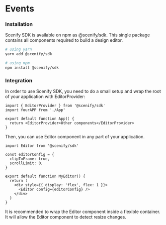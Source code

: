 
# Events

### Installation

Scenify SDK is available on npm as @scenify/sdk. This single package contains all components required to build a design editor.

```sh
# using yarn
yarn add @scenify/sdk

# using npm
npm install @scenify/sdk
```

### Integration

In order to use Scenify SDK, you need to do a small setup and wrap the root of your application with EditorProvider:

```tsx
import { EditorProvider } from '@scenify/sdk'
import YourAPP from './App'

export default function App() {
  return <EditorProvider>Other components</EditorProvider>
}
```

Then, you can use Editor component in any part of your application.

```tsx
import Editor from '@scenify/sdk'

const editorConfig = {
  clipToFrame: true,
  scrollLimit: 0,
}

export default function MyEditor() {
  return (
    <div style={{ display: 'flex', flex: 1 }}>
      <Editor config={editorConfig} />
    </div>
  )
}
```


<Callout emoji="👽️">
  It is recommended to wrap the Editor component inside a flexible container. It
  will allow the Editor component to detect resize changes.
</Callout>
